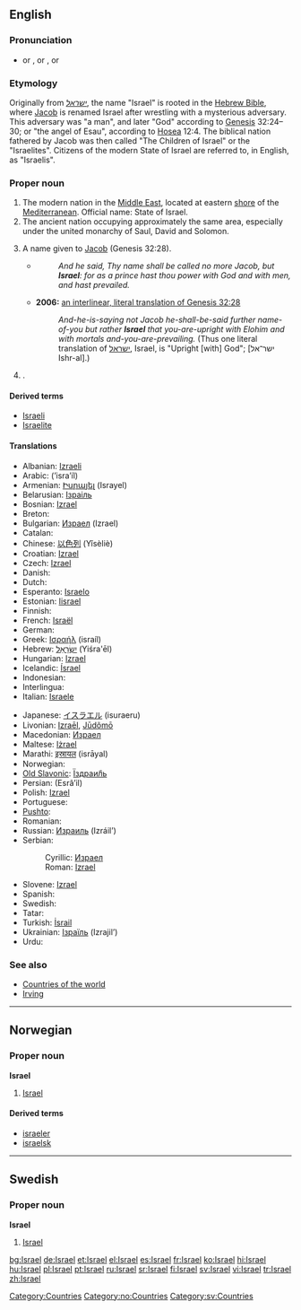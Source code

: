 {{wikipedia}}
{{see|Ísrael|Israël|İsrael}}
==English==

===Pronunciation===
*{{AHD|ĭz'rāəl}} or {{AHDchar|ĭz'rēəl}}, {{IPA|/ˈɪzreɪəl/}} or {{IPAchar|/ˈɪzriəl/}}, {{SAMPA|/"IzreI@l/}} or {{SAMPAchar|/"Izri@l/}}

===Etymology===
Originally from {{He.}} ''[[ישראל]]'', the name "Israel" is rooted in the [[w:Hebrew Bible|Hebrew Bible]], where [[Jacob]] is renamed Israel after wrestling with a mysterious adversary. This adversary was "a man", and later "God" according to [[w:Genesis (Old Testament)|Genesis]] 32:24–30; or "the angel of Esau", according to [[w:Book of Hosea|Hosea]] 12:4. The biblical nation fathered by Jacob was then called "The Children of Israel" or the "Israelites". Citizens of the modern State of Israel are referred to, in English, as "Israelis".

===Proper noun===
{{en-proper noun}}

# The modern nation in the [[Middle East]], located at eastern [[shore]] of the [[Mediterranean]]. Official name: State of Israel.
# The ancient nation occupying approximately the same area, especially under the united monarchy of Saul, David and Solomon.
# {{context|biblical}} A name given to [[Jacob]] (Genesis 32:28).
#*{{RQ:Authorized Version|Genesis|32|28}}
#*: ''And he said, Thy name shall be called no more Jacob, but '''Israel''': for as a prince hast thou power with God and with men, and hast prevailed.''
#* '''2006:''' [http://www.scripture4all.org/OnlineInterlinear/OTpdf/gen32.pdf an interlinear, literal translation of Genesis 32:28]
#*: ''And-he-is-saying not Jacob he-shall-be-said further name-of-you but rather '''Israel''' that you-are-upright with Elohim and with mortals and-you-are-prevailing.'' (Thus one literal translation of [[ישראל]], Israel, is "Upright [with] God"; [ישר־אל Ishr-al].)
# {{given name|male}}.

====Derived terms====
*[[Israeli]]
*[[Israelite]]

====Translations====
{{trans-top|the nation}}
*Albanian: [[Izraeli]]
*Arabic: {{ARchar|[[إسرائيل]]}} (’isra’íl)
*Armenian: [[Իսրայել]] (Israyel)
*Belarusian: [[Ізраіль]] {{m}}
*Bosnian: [[Izrael]] {{m}}
*Breton: {{t-|br|Israel|lang=Breton}}
*Bulgarian: [[Израел]] (Izrael) {{m}}
*Catalan: {{t-|ca|Israel|m|lang=Catalan}}
*Chinese: [[以色列]] (Yǐsèliè)
*Croatian: [[Izrael]] {{m}}
*Czech: [[Izrael]]
*Danish: {{t-|da|Israel|lang=Danish}}
*Dutch: {{t+|nl|Israël|lang=Dutch}}
*Esperanto: [[Israelo]]
*Estonian: [[Iisrael]]
*Finnish: {{t+|fi|Israel|lang=Finnish}}
*French: [[Israël]]
*German: {{t+|de|Israel|lang=German}}
*Greek: [[Ισραήλ]] (israíl) {{n}}
*Hebrew: [[ישראל|יִשְׂרָאֵל]] (Yiśra'ēl)
*Hungarian: [[Izrael]]
*Icelandic: [[Ísrael]]
*Indonesian: {{t-|in|Israel}}
*Interlingua: {{t-|ia|Israel|lang=Interlingua}}
*Italian: [[Israele]]
{{trans-mid}}
*Japanese: [[イスラエル]] (isuraeru)
*Livonian: [[Izraēl]], [[Jūdõmō]]
*Macedonian: [[Израел]] {{m}}
*Maltese: [[Iżrael]]
*Marathi: [[इस्रायल]] (isrāyal)
*Norwegian: {{t-|no|Israel|lang=Norwegian}}
*[[Old Slavonic]]: [[Їздраил҄ь]]
*Persian: {{FAchar|[[اسرائیل]]}} (Esrâ’il)
*Polish: [[Izrael]]
*Portuguese: {{t+|pt|Israel|lang=Portuguese}}
*[[Pushto]]: {{PSchar|[[اسرايل]]}}
*Romanian: {{t-|ro|Israel|n|lang=Romanian}}
*Russian: [[Израиль]] (Izráil’) {{m}}
*Serbian:
*:Cyrillic: [[Израел]] {{m}}
*:Roman: [[Izrael]] {{m}}
*Slovene: [[Izrael]] {{m}}
*Spanish: {{t+|es|Israel|lang=Spanish}}
*Swedish: {{t+|sv|Israel|lang=Swedish}}
*Tatar: {{t-|tt|İsrael}}
*Turkish: [[İsrail]]
*Ukrainian: [[Ізраїль]] (Izrajil’) {{m}}
*Urdu: {{URchar|[[اسرائیل]]}}
{{trans-bottom}}

===See also===
*[[Countries of the world]]
*[[Irving]]

[[Category:Countries]]

----

==Norwegian==

===Proper noun===
'''Israel'''

# [[#English|Israel]]

====Derived terms====
*[[israeler]]
*[[israelsk]]

[[Category:no:Countries]]

----

==Swedish==

===Proper noun===
'''Israel'''

# [[#English|Israel]]

[[Category:sv:Countries]]

[[bg:Israel]]
[[de:Israel]]
[[et:Israel]]
[[el:Israel]]
[[es:Israel]]
[[fr:Israel]]
[[ko:Israel]]
[[hi:Israel]]
[[hu:Israel]]
[[pl:Israel]]
[[pt:Israel]]
[[ru:Israel]]
[[sr:Israel]]
[[fi:Israel]]
[[sv:Israel]]
[[vi:Israel]]
[[tr:Israel]]
[[zh:Israel]]